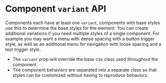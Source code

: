 # Component `variant` API

Components each have at least one `variant`, components with base styles use this to
determine the base styles for the element. You can create additional variations if you
need multiple styles of a single component. For example you may want a menu with dense
spacing with a button trigger style, as well as an additional menu for navigation with
loose spacing and a text trigger style.

- The `variant` prop will override the base css class used throughout the component.
- The component behaviors are separated into a separate class so that styles can be
  customized without having to reproduce behaviors.
